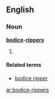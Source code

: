 ==English==

===Noun===
'''[[bodice]]-[[rippers]]'''

# {{plural of|[[bodice-ripper]]}}

====Related terms====
*[[bodice ripper]]

[[ar:bodice-rippers]]